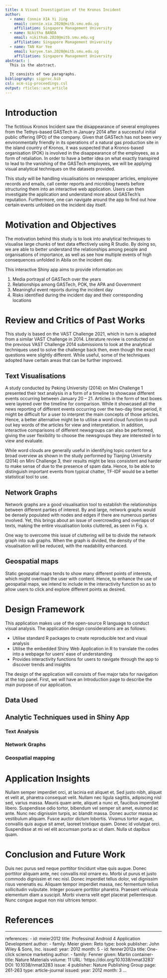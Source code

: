 ```yaml
---
title: A Visual Investigation of the Kronos Incident
author:
  - name: Connie XIA Yi Jing
    email: connie.xia.2020@mitb.smu.edu.sg
    affiliation: Singapore Management University
  - name: Nikitha BANDA
    email: nikithab.2020@mitb.smu.edu.sg
    affiliation: Singapore Management University
  - name: TAN Kar Yee
    email: karyee.tan.2020@mitb.smu.edu.sg
    affiliation: Singapore Management University
abstract: |
  This is the abstract.

  It consists of two paragraphs.
bibliography: sigproc.bib
csl: acm-sig-proceedings.csl
output: rticles::acm_article
---
```




# Introduction 
The fictitious Kronos Incident saw the disappearance of several employees from the Tethys-based GASTech in January 2014 after a successful initial public offering (IPO) of the company. Given that GASTech has not been very environmentally friendly in its operations of a natural gas production site in the island country of Kronos, it was suspected that a Kronos-based organisation (POK) is involved in the disappearance of the employees, as a form of retaliation. In order to have a better idea on what exactly transpired to lead to the vanishing of the GASTech employees, we will be applying visual analytical techniques on the datasets provided.

This study will be handling visualisations on newspaper articles, employee records and emails, call center reports and microblog tweets before structuring them into an interactive web application. Users can then investigate the application and understand more about GASTech's reputation. Furthermore, one can navigate around the app to find out how certain events unfolded on the incident day itself.  

# Motivation and Objectives
The motivation behind this study is to look into analytical techniques to visualise large chunks of text data effectively using R Studio. By doing so, we are able to better understand the relationships among people and organisations of importance, as well as see how multiple events of high consequences unfolded in Abila on the incident day.

This interactive Shiny app aims to provide information on:

1. Media portrayal of GASTech over the years
2. Relationships among GASTech, POK, the APA and Government
3. Meaningful event reports during the incident day
4. Risks identified during the incident day and their corresponding locations

# Review and Critics of Past Works
This study is based on the VAST Challenge 2021, which in turn is adapted from a similar VAST Challenge in 2014. Literature review is conducted on the previous VAST Challenge 2014 submissions to look at the analytical techniques used to solve the challenge back then, even though the exact questions were slightly different. While useful, some of the techniques adopted have certain areas that can be further improved. 

## Text Visualisations
A study conducted by Peking University (2014) on Mini Challenge 1 presented their text analysis in a form of a timeline to showcase different events occurring between January 20 – 21. Articles in the form of text boxes were layered over the timeline for comparison. While it showcased all the news reporting of different events occurring over the two-day time period, it might be difficult for a user to interpret the main concepts of those articles. Hence, a better alternative might be to utilise a word cloud function to pull out key words of the articles for view and interpretation. In addition, interactive comparisons of different newsgroups can also be performed, giving the user flexibility to choose the newsgroups they are interested in to view and evaluate.

While word clouds are generally useful in identifying topic content for a broad overview as shown in the study performed by Tianjing University (2014) on Mini Challenge 3, their results might be less consistent and harder to make sense of due to the presence of spam data. Hence, to be able to distinguish important events from typical chatter, TF-IDF would be a better statistical tool to use. 

## Network Graphs
Network graphs are a good visualisation tool to establish the relationships between different parties of interest. By and large, network graphs would be densely populated with nodes and edges if there are numerous parties involved. Yet, this brings about an issue of overcrowding and overlaps of texts, making the entire visualisation looks cluttered, as seen in Fig. x.

One way to overcome this issue of cluttering will be to divide the network graph into sub graphs. When the graph is divided, the density of the visualisation will be reduced, with the readability enhanced. 

## Geospatial maps
Static geospatial maps tends to show many different points of interests, which might overload the user with content. Hence, to enhance the use of geospatial maps, we intend to include in the interactivity function so as to allow users to click and explore different points as desired. 

# Design Framework
This application makes use of the open-source R language to conduct visual analysis. The application design considerations are as follows:

* Utilise standard R packages to create reproducible text and visual analysis 
* Utilise the embedded Shiny Web Application in R to translate the codes into a webpage for users' ease of understanding  
* Provides interactivity functions for users to navigate through the app to discover trends and insights 

The design of the application will consists of five major tabs for navigation at the top panel. First, we will have an Introduction page to describe the main purpose of our application. 

## Data Used

## Analytic Techniques used in Shiny App

### Text Analysis

### Network Graphs

### Geospatial mapping

# Application Insights
Nullam semper imperdiet orci, at lacinia est aliquet et. Sed justo nibh, aliquet et velit at, pharetra consequat velit. Nullam nec ligula sagittis, adipiscing nisl sed, varius massa. Mauris quam ante, aliquet a nunc et, faucibus imperdiet libero. Suspendisse odio tortor, bibendum vel semper sit amet, euismod ac ante. Nunc nec dignissim turpis, ac blandit massa. Donec auctor massa ac vestibulum aliquam. Fusce auctor dictum lobortis. Vivamus tortor augue, convallis quis augue sit amet, laoreet tristique quam. Donec id volutpat orci. Suspendisse at mi vel elit accumsan porta ac ut diam. Nulla ut dapibus quam.

# Conclusion and Future Work
Duis nec purus sed neque porttitor tincidunt vitae quis augue. Donec porttitor aliquam ante, nec convallis nisl ornare eu. Morbi ut purus et justo commodo dignissim et nec nisl. Donec imperdiet tellus dolor, vel dignissim risus venenatis eu. Aliquam tempor imperdiet massa, nec fermentum tellus sollicitudin vulputate. Integer posuere porttitor pharetra. Praesent vehicula elementum diam a suscipit. Morbi viverra velit eget placerat pellentesque. Nunc congue augue non nisi ultrices tempor.

# References

---
references:
- id: meier2012
  title: Professinal Android 4 Application Development
  author: 
  - family: Meier
    given: Reto
  type: book
  publisher: John Wiley & Sons, Inc.
  issued:
    year: 2012
    month: 5
- id: fenner2012a
  title: One-click science marketing
  author:
  - family: Fenner
    given: Martin
  container-title: Nature Materials
  volume: 11
  URL: 'https://doi.org/10.1038/nmat3283'
  DOI: 10.1038/nmat3283
  issue: 4
  publisher: Nature Publishing Group
  page: 261-263
  type: article-journal
  issued:
    year: 2012
    month: 3
...

